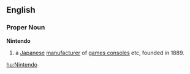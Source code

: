 ==English==
===Proper Noun===
{{wikipedia}}
'''Nintendo'''
# a [[Japanese]] [[manufacturer]] of [[games console]]s etc, founded in 1889.
[[hu:Nintendo]]